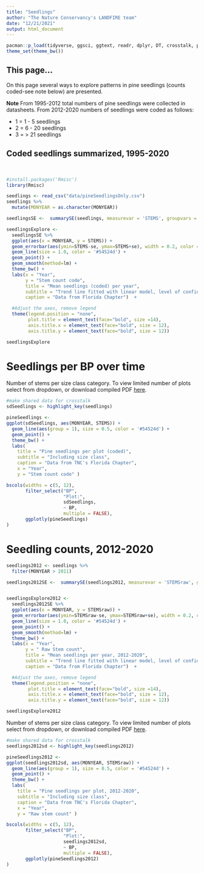 ```yaml
---
title: "Seedlings"
author: "The Nature Conservancy's LANDFIRE team"
date: "12/21/2021"
output: html_document
---
```



```r
pacman::p_load(tidyverse, ggsci, ggtext, readr, dplyr, DT, crosstalk, plotly, ggforce, slickR)
theme_set(theme_bw())
```

## This page...
On this page several ways to explore patterns in pine seedlings (counts coded-see note below) are presented.  

**Note** 
From 1995-2012 total numbers of pine seedlings were collected in datasheets.  From 2012-2020 numbers of seedlings were coded as follows:

* 1 = 1 - 5 seedlings
* 2 = 6 - 20 seedlings
* 3 = > 21 seedlings


## Coded seedlings summarized, 1995-2020

<br>

```r

#install.packages('Rmisc')
library(Rmisc)

seedlings <- read_csv("data/pineSeedlingsOnly.csv")
seedlings %>%
  mutate(MONYEAR = as.character(MONYEAR)) 

seedlingsSE <-  summarySE(seedlings, measurevar = 'STEMS', groupvars = "MONYEAR")
```


```r



seedlingsExplore <-
  seedlingsSE %>%
  ggplot(aes(x = MONYEAR, y = STEMS)) +
  geom_errorbar(aes(ymin=STEMS-se, ymax=STEMS+se), width = 0.2, color = '#9c9991', size = 0.8) +
  geom_line(size = 1.0, color = '#54524d') +
  geom_point() +
  geom_smooth(method=lm) +
  theme_bw() +
  labs(x = "Year",
       y = "Stem count code",
       title = "Mean seedlings (coded) per year",
       subtitle = "Trend line fitted with linear model, level of confidence = 0.95",
       caption = "Data from Florida Chapter")  +

  #Adjust the axes, remove legend
  theme(legend.position = "none",
        plot.title = element_text(face="bold", size =14),
        axis.title.x = element_text(face="bold", size = 12),
        axis.title.y = element_text(face="bold", size = 12))

seedlingsExplore


```


# Seedlings per BP over time


 Number of stems per size class category.  To view limited number of plots select from dropdown, or download compiled PDF [here](https://github.com/rswaty/ABRPweb/raw/master/pineSeedlingCats.pdf). 

```r
#make shared data for crosstalk
sdSeedlings <- highlight_key(seedlings)

```


```r
pineSeedlings <-  
ggplot(sdSeedlings, aes(MONYEAR, STEMS)) +
  geom_line(aes(group = 1), size = 0.5, color = '#54524d') +
  geom_point() +
  theme_bw() +
  labs(
    title = "Pine seedlings per plot (coded)",
    subtitle = "Including size class",
    caption = "Data from TNC's Florida Chapter",
    x = "Year",
    y = "Stem count code" ) 

bscols(widths = c(5, 12),
       filter_select("BP", 
                     "Plot:", 
                     sdSeedlings, 
                     ~ BP,
                     multiple = FALSE),
       ggplotly(pineSeedlings)
)

```


# Seedling counts, 2012-2020

```r

seedlings2012 <- seedlings %>%
  filter(MONYEAR > 2011)

seedlings2012SE <-  summarySE(seedlings2012, measurevar = 'STEMSraw', groupvars = "MONYEAR")


seedlingsExplore2012 <-
  seedlings2012SE %>%
  ggplot(aes(x = MONYEAR, y = STEMSraw)) +
  geom_errorbar(aes(ymin=STEMSraw-se, ymax=STEMSraw+se), width = 0.2, color = '#9c9991', size = 0.8) +
  geom_line(size = 1.0, color = '#54524d') +
  geom_point() +
  geom_smooth(method=lm) +
  theme_bw() +
  labs(x = "Year",
       y = " Raw Stem count",
       title = "Mean seedlings per year, 2012-2020",
       subtitle = "Trend line fitted with linear model, level of confidence = 0.95",
       caption = "Data from Florida Chapter")  +

  #Adjust the axes, remove legend
  theme(legend.position = "none",
        plot.title = element_text(face="bold", size =14),
        axis.title.x = element_text(face="bold", size = 12),
        axis.title.y = element_text(face="bold", size = 12))

seedlingsExplore2012
```



 Number of stems per size class category.  To view limited number of plots select from dropdown, or download compiled PDF [here](https://github.com/rswaty/ABRPweb/raw/master/pineSeedlingRAW.pdf). 

```r
#make shared data for crosstalk
seedlings2012sd <- highlight_key(seedlings2012)

```


```r
pineSeedlings2012 <-  
ggplot(seedlings2012sd, aes(MONYEAR, STEMSraw)) +
  geom_line(aes(group = 1), size = 0.5, color = '#54524d') +
  geom_point() +
  theme_bw() +
  labs(
    title = "Pine seedlings per plot, 2012-2020",
    subtitle = "Including size class",
    caption = "Data from TNC's Florida Chapter",
    x = "Year",
    y = "Raw stem count" ) 

bscols(widths = c(5, 12),
       filter_select("BP", 
                     "Plot:", 
                     seedlings2012sd, 
                     ~ BP,
                     multiple = FALSE),
       ggplotly(pineSeedlings2012)
)

```
